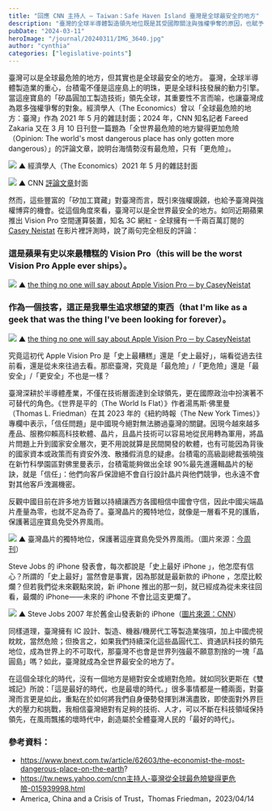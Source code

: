 ```yaml
---
title: "回應 CNN 主持人 — Taiwan：Safe Haven Island 臺灣是全球最安全的地方"
description: "臺灣的全球半導體製造領先地位既是其受國際關注與強權爭奪的原因，也賦予其在國際政治中不可替代的安全優勢。儘管面臨外部壓力和挑戰，臺灣的技術和人才保證了其在科技領域的持續領先，成為在動盪時代中創造安全和繁榮的關鍵。"
pubDate: "2024-03-11"
heroImage: "/journal/20240311/IMG_3640.jpg"
author: "cynthia"
categories: ["legislative-points"]
---
```


臺灣可以是全球最危險的地方，但其實也是全球最安全的地方。
臺灣，全球半導體製造業的重心，台積電不僅是這座島上的明珠，更是全球科技發展的動力引擎。當這座寶島的「矽晶圓加工製造技術」領先全球，其重要性不言而喻，也讓臺灣成為眾多強權爭奪的對象。經濟學人（The Economics）曾以「全球最危險的地方：臺灣」作為 2021 年 5 月的雜誌封面；2024 年，CNN 知名記者 Fareed Zakaria 又在 3 月 10 日刊登一篇題為「全世界最危險的地方變得更加危險（Opinion: The world's most dangerous place has only gotten more dangerous）」的評論文章，說明台海情勢沒有最危險，只有「更危險」。

![](/journal/20240311/IMG_3642.JPG)
▲ 經濟學人（The Economics）2021 年 5 月的雜誌封面

![](/journal/20240311/IMG_3643.jpg)
▲ CNN [評論文章](https://edition.cnn.com/2024/03/10/opinions/taiwan-china-us-tensions-war-zakaria/index.html)封面

然而，這些豐富的「矽加工寶藏」對臺灣而言，既引來強權覬覦，也給予臺灣與強權博弈的機會。從這個角度來看，臺灣可以是全世界最安全的地方。如同近期蘋果推出 Vision Pro 空間運算裝置，知名 3C 網紅 - 全球擁有一千兩百萬訂閱的 [Casey Neistat](https://www.youtube.com/@casey) 在影片裡評測時，說了兩句完全相反的評論：

### 這是蘋果有史以來最糟糕的 Vision Pro（this will be the worst Vision Pro Apple ever ships）。

![](/journal/20240311/IMG_3624.jpg)
▲ [the thing no one will say about Apple Vision Pro ─ by CaseyNeistat](https://www.youtube.com/watch?v=UvkgmyfMPks&t=550s)

### 作為一個技客，這正是我畢生追求想望的東西（that I'm like as a geek that was the thing I've been looking for forever）。

![](/journal/20240311/IMG_3631.jpg)
▲ [the thing no one will say about Apple Vision Pro ─ by CaseyNeistat](https://www.youtube.com/watch?v=UvkgmyfMPks&t=550s)

究竟這初代 Apple Vision Pro 是「史上最糟糕」還是「史上最好」，端看從過去往前看，還是從未來往過去看。那麽臺灣，究竟是「最危險」/「更危險」還是「最安全」/「更安全」不也是一樣？

臺灣深耕於半導體產業，不僅在技術層面達到全球領先，更在國際政治中扮演著不可替代的角色。《世界是平的（The World Is Flat）》作者湯馬斯‧佛里曼（Thomas L. Friedman）在其 2023 年的《紐約時報（The New York Times）》專欄中表示，「信任問題」是中國現今絕對無法勝過臺灣的關鍵。因現今越來越多產品、服務仰賴高科技軟體、晶片，且晶片技術可以容易地從民用轉為軍用，將晶片問題上升到國家安全層次，更不用說就算是民間開發的軟體，也有可能因為背後的國家資本或政策而有資安外洩、散播假消息的疑慮。台積電的高級副總裁張曉強在新竹科學園區對佛里曼表示，台積電能夠做出全球 90%最先進邏輯晶片的秘訣，就是「信任」：他們向客戶保證絕不會自行設計晶片與他們競爭，也永遠不會對其他客戶洩漏機密。

反觀中國目前在許多地方皆難以持續讓西方各國相信中國會守信，因此中國尖端晶片產量為零，也就不足為奇了。臺灣晶片的獨特地位，就像是一層看不見的護盾，保護著這座寶島免受外界風雨。

![](/journal/20240311/IMG_3644.JPG)
▲ 臺灣晶片的獨特地位，保護著這座寶島免受外界風雨。（圖片來源：[今周刊](https://www.businesstoday.com.tw/article/category/183015/post/202312140028/)）

Steve Jobs 的 iPhone 發表會，每次都說是「史上最好 iPhone 」，他怎麼有信心？所謂的「史上最好」當然會是事實，因為那就是最新款的 iPhone ，怎麼比較爛？但若我們從未來觀點來說，新 iPhone 推出的那一刻，就已經成為從未來往回看，最爛的 iPhone——未來的 iPhone 不會比這支更爛了。

![](/journal/20240311/IMG_3645.jpg)
▲ Steve Jobs 2007 年於舊金山發表新的 iPhone（[圖片來源：CNN](https://edition.cnn.com/2023/09/11/tech/iphone-timeline/index.html)）

同樣道理，臺灣擁有 IC 設計、製造、機器/機房代工等製造業強項，加上中國虎視眈眈，當然危險；但換言之，如果我們持續深化這些晶圓代工、資通訊科技的領先地位，成為世界上的不可取代，那臺灣不也會是世界列強最不願意割捨的一塊「晶圓島」嗎？如此，臺灣就成為全世界最安全的地方了。

在這個全球化的時代，沒有一個地方是絕對安全或絕對危險。就如同狄更斯在《雙城記》所說：「這是最好的時代，也是最壞的時代。」很多事情都是一體兩面，對臺灣而言更是如此，重點在於如何將我們自身優勢發揮到淋漓盡致，即使面對外界巨大的壓力和挑戰，我相信臺灣絕對有足夠的技術、人才，可以不斷在科技領域保持領先，在風雨飄搖的壞時代中，創造屬於全體臺灣人民的「最好的時代」。

### 參考資料：

- https://www.bnext.com.tw/article/62603/the-economist-the-most-dangerous-place-on-the-earth?
- https://tw.news.yahoo.com/cnn主持人-臺灣從全球最危險變得更危險-015939998.html
- America, China and a Crisis of Trust，Thomas Friedman，2023/04/14
